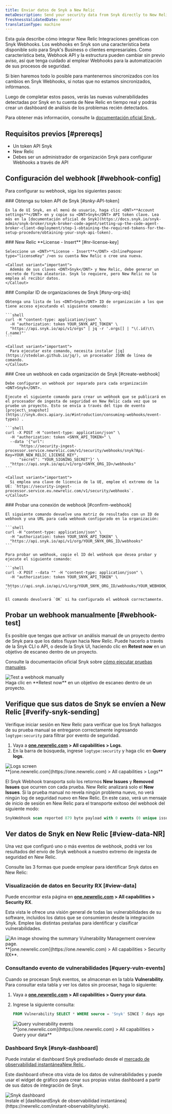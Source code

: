 ```yaml
---
title: Enviar datos de Snyk a New Relic
metaDescription: Send your security data from Snyk directly to New Relic.
freshnessValidatedDate: never
translationType: machine
---
```


Esta guía describe cómo integrar New Relic Integraciones genéticas con <DNT>Snyk</DNT> Webhooks. Los webhooks en <DNT>Snyk</DNT> son una característica beta disponible solo para <DNT>Snyk&apos;s Business</DNT> o clientes empresariales. Como característica beta, <DNT>Webhook API</DNT> y la estructura pueden cambiar sin previo aviso, así que tenga cuidado al emplear Webhooks para la automatización de sus procesos de seguridad.

Si bien haremos todo lo posible para mantenernos sincronizados con los cambios en <DNT>Snyk Webhooks</DNT>, si notas que no estamos sincronizados, infórmanos.

Luego de completar estos pasos, verás las nuevas vulnerabilidades detectadas por <DNT>Snyk</DNT> en tu cuenta de New Relic en tiempo real y podrás crear un dashboard de análisis de los problemas recién detectados.

Para obtener más información, consulte la [documentación oficial <DNT>Snyk</DNT> ](https://snyk.docs.apiary.io/#reference/webhooks).

## Requisitos previos [#prereqs]

* Un token API <DNT>Snyk</DNT>
* New Relic<InlinePopover type="licenseKey" />
* Debes ser un administrador de organización <DNT>Snyk</DNT> para configurar Webhooks a través de API

## Configuración del webhook [#webhook-config]

Para configurar su webhook, siga los siguientes pasos:

<Steps>
  <Step>
    ### Obtenga su token API de Snyk [#snky-API-token]

    En la de UI Snyk, en el menú de usuario, haga clic <DNT>**Account settings**</DNT> en y copie su <DNT>Snyk</DNT> API token clave. Lea más en la [documentación oficial de Snyk](https://docs.snyk.io/snyk-admin/snyk-broker/snyk-broker-code-agent/setting-up-the-code-agent-broker-client-deployment/step-1-obtaining-the-required-tokens-for-the-setup-procedure/obtaining-your-snyk-api-token).
  </Step>

  <Step>
    ### New Relic <DNT>**License - Insert**</DNT> [#nr-license-key]

    Seleccione un <DNT>**License - Insert**</DNT> <InlinePopover type="licenseKey" />en su cuenta New Relic o cree una nueva.

    <Callout variant="important">
      Además de sus claves <DNT>Snyk</DNT> y New Relic, debe generar un secreto de firma aleatorio. Snyk lo requiere, pero New Relic no lo emplea al recibir datos.
    </Callout>
  </Step>

  <Step>
    ### Compilar ID de organizaciones de Snyk [#sny-org-ids]

    Obtenga una lista de los <DNT>Snyk</DNT> ID de organización a los que tiene acceso ejecutando el siguiente comando:

    ```shell
    curl -H "content-type: application/json" \
      -H "authorization: token YOUR_SNYK_API_TOKEN" \
      "https://api.snyk.io/api/v1/orgs" | jq -r '.orgs[] | "\(.id)\t\(.name)"'
    ```

    <Callout variant="important">
      Para ejecutar este comando, necesita instalar [jq](https://stedolan.github.io/jq/), un procesador JSON de línea de comando.
    </Callout>
  </Step>

  <Step>
    ### Cree un webhook en cada organización de Snyk [#create-webhook]

    Debe configurar un webhook por separado para cada organización <DNT>Snyk</DNT>.

    Ejecute el siguiente comando para crear un webhook que se publicará en el procesador de ingesta de seguridad en New Relic cada vez que se pruebe un proyecto. Esto se envía a través del tipo de evento [project\_snapshot](https://snyk.docs.apiary.io/#introduction/consuming-webhooks/event-types) .

    ```shell
    curl -X POST -H "content-type: application/json" \
      -H "authorization: token <SNYK_API_TOKEN>" \
      --data '{"url": 
          "https://security-ingest-processor.service.newrelic.com/v1/security/webhooks/snyk?Api-Key=YOUR_NEW_RELIC_LICENSE_KEY",
          "secret": "YOUR_SIGNING_SECRET"}' \
      "https://api.snyk.io/api/v1/org/<SNYK_ORG_ID>/webhooks"
    ```

    <Callout variant="important">
      Si emplea una clave de licencia de la UE, emplee el extremo de la UE: `https://security-ingest-processor.service.eu.newrelic.com/v1/security/webhooks`.
    </Callout>
  </Step>

  <Step>
    ### Probar una conexión de webhook [#confirm-webhook]

    El siguiente comando devuelve una matriz de resultados con un ID de webhook y una URL para cada webhook configurado en la organización:

    ```shell
    curl -H "content-type: application/json" \
      -H "authorization: token YOUR_SNYK_API_TOKEN" \
      "https://api.snyk.io/api/v1/org/YOUR_SNYK_ORG_ID/webhooks"
    ```

    Para probar un webhook, copie el ID del webhook que desea probar y ejecute el siguiente comando:

    ```shell
    curl -X POST --data "" -H "content-type: application/json" \
      -H "authorization: token YOUR_SNYK_API_TOKEN" \
      "https://api.snyk.io/api/v1/org/YOUR_SNYK_ORG_ID/webhooks/YOUR_WEBHOOK_ID/ping"
    ```

    El comando devolverá `OK` si ha configurado el webhook correctamente.
  </Step>
</Steps>

## Probar un webhook manualmente [#webhook-test]

Es posible que tengas que activar un análisis manual de un proyecto dentro de <DNT>Snyk</DNT> para que los datos fluyan hacia New Relic. Puede hacerlo a través de la <DNT>Snyk</DNT> CLI o API, o desde la <DNT>Snyk</DNT> UI, haciendo clic en <DNT>**Retest now**</DNT> en un objetivo de escaneo dentro de un proyecto.

Consulte la documentación oficial <DNT>Snyk</DNT> sobre [cómo ejecutar pruebas manuales](https://docs.snyk.io/getting-started/running-tests#run-tests-manually).

<img title="Test a webhook manually" alt="Test a webhook manually" src="/images/vulnerability-management_screenshot-crop_test-webhook.webp" />

<figcaption>
  Haga clic en <DNT>**Retest now**</DNT> en un objetivo de escaneo dentro de un proyecto.
</figcaption>

## Verifique que sus datos de Snyk se envíen a New Relic [#verify-snyk-sending]

Verifique iniciar sesión en New Relic para verificar que los <DNT>Snyk</DNT> hallazgos de su prueba manual se entregaron correctamente ingresando `logtype:security` para filtrar por evento de seguridad.

1. Vaya a <DNT>**[one.newrelic.com](https://one.newrelic.com) &gt; All capabilities &gt; Logs**</DNT>.
2. En la barra de búsqueda, ingrese `logtype:security` y haga clic en <DNT>**Query logs**</DNT>.

<img title="Logs screen" alt="Logs screen" src="/images/vulnerability-management_screenshot-crop_verify-snyk-data.webp" />

<figcaption>
  <DNT>
    **[one.newrelic.com](https://one.newrelic.com) &gt; All capabilities &gt; Logs**
  </DNT>
</figcaption>

El Snyk Webhook transporta solo los retornos <DNT>**New Issues**</DNT> y <DNT>**Removed Issues**</DNT> que ocurren con cada prueba. New Relic analizará solo el <DNT>**New Issues**</DNT>. Si la prueba manual no revela ningún problema nuevo, no verá ningún log de seguridad nuevo en New Relic. En este caso, verá un mensaje de inicio de sesión en New Relic para el transporte exitoso del webhook del siguiente modo:

```sql
SnykWebhook scan reported 879 byte payload with 0 events (0 unique issue ids) from '' errors=no
```

## Ver datos de Snyk en New Relic [#view-data-NR]

Una vez que configuró uno o más eventos de webhook, podrá ver los resultados del envío de <DNT>Snyk</DNT> webhook a nuestro extremo de ingesta de seguridad en New Relic.

Consulte las 3 formas que puede emplear para identificar <DNT>Snyk</DNT> datos en New Relic:

### Visualización de datos en Security RX [#view-data]

Puede encontrar esta página en <DNT>**[one.newrelic.com](https://one.newrelic.com) &gt; All capabilities &gt; Security RX**</DNT>.

Esta vista le ofrece una visión general de todas las vulnerabilidades de su software, incluidos los datos que se consumieron desde la integración <DNT>Snyk</DNT>. Emplee las distintas pestañas para identificar y clasificar vulnerabilidades.

<img title="Vulnerability Management overview" alt="An image showing the summary Vulnerability Management overview page." src="/images/security_screenshot-full_security-overview.webp" />

<figcaption>
  <DNT>**[one.newrelic.com](https://one.newrelic.com) &gt; All capabilities &gt; Security RX**</DNT>.
</figcaption>

### Consultando evento de vulnerabilidades [#query-vuln-events]

Cuando se procesan <DNT>Snyk</DNT> eventos, se almacenan en la tabla <DNT>**Vulnerability**</DNT>. Para consultar esta tabla y ver los datos sin procesar, haga lo siguiente:

1. Vaya a <DNT>**[one.newrelic.com](https://one.newrelic.com) &gt; All capabilities &gt; Query your data**</DNT>.

2. Ingrese la siguiente consulta:

   ```sql
   FROM Vulnerability SELECT * WHERE source = 'Snyk' SINCE 7 days ago
   ```

   <img title="Query vulnerability events" alt="Query vulnerability events" src="/images/vulnerability-management_screenshot-full_query-vuln-events.webp" />

   <figcaption>
     <DNT>
       **[one.newrelic.com](https://one.newrelic.com) &gt; All capabilities &gt; Query your data**
     </DNT>
   </figcaption>

### Dashboard Snyk [#snyk-dashboard]

Puede instalar el dashboard <DNT>Snyk</DNT> prediseñado desde el [mercado de observabilidad instantáneaNew Relic ](https://newrelic.com/instant-observability/snyk).

Este dashboard ofrece otra vista de los datos de vulnerabilidades y puede usar el widget de gráfico para crear sus propias vistas dashboard a partir de sus datos de integración de Snyk.

<img title="Snyk dashboard" alt="Snyk dashboard" src="/images/vm_screenshot-full_snyk-dashboard.webp" />

<figcaption>
  Instale el [dashboardSnyk de observabilidad instantánea](https://newrelic.com/instant-observability/snyk).
</figcaption>